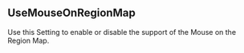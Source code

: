## UseMouseOnRegionMap

Use this Setting to enable or disable the support of the Mouse on the Region Map.